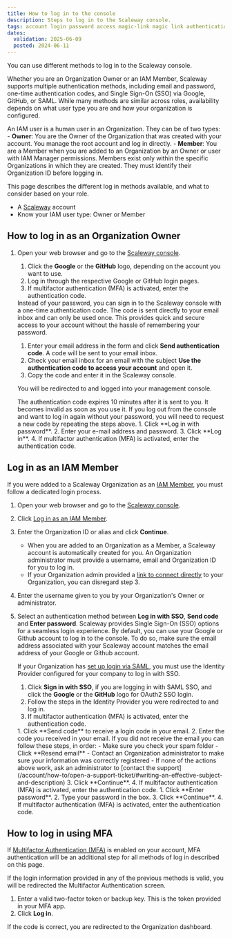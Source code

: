 ```yaml
---
title: How to log in to the console
description: Steps to log in to the Scaleway console.
tags: account login password access magic-link magic link authentication code SSO
dates:
  validation: 2025-06-09
  posted: 2024-06-11
---
```



You can use different methods to log in to the Scaleway console.

Whether you are an Organization Owner or an IAM Member, Scaleway supports multiple authentication methods, including email and password, one-time authentication codes, and Single Sign-On (SSO) via Google, GitHub, or SAML. While many methods are similar across roles, availability depends on what user type you are and how your organization is configured.

An IAM user is a human user in an Organization. They can be of two types:
    - **Owner**: You are the Owner of the Organization that was created with your account. You manage the root account and log in directly.
    - **Member**: You are a Member when you are added to an Organization by an Owner or user with IAM Manager permissions. Members exist only within the specific Organizations in which they are created. They must identify their Organization ID before logging in.

This page describes the different log in methods available, and what to consider based on your role.

<Requirements />

- A [Scaleway](https://www.scaleway.com/en/) account
- Know your IAM user type: Owner or Member

## How to log in as an Organization Owner

1. Open your web browser and go to the [Scaleway console](https://console.scaleway.com).
    <Tabs id="create-account">
      <TabsTab label="Log in with SSO">
      1. Click the **Google** or the **GitHub** logo, depending on the account you want to use.
      2. Log in through the respective Google or GitHub login pages.
      3. If multifactor authentication (MFA) is activated, enter the authentication code.
      </TabsTab>
      <TabsTab label="Authentication code">
      Instead of your password, you can sign in to the Scaleway console with a one-time authentication code. The code is sent directly to your email inbox and can only be used once. This provides quick and secure access to your account without the hassle of remembering your password.

      1. Enter your email address in the form and click **Send authentication code**.
        A code will be sent to your email inbox.
      2. Check your email inbox for an email with the subject **Use the authentication code to access your account** and open it.
      3. Copy the code and enter it in the Scaleway console.
          <Lightbox image={image} alt="" />

      You will be redirected to and logged into your management console.

      <Message type="note">
        The authentication code expires 10 minutes after it is sent to you. It becomes invalid as soon as you use it. If you log out from the console and want to log in again without your password, you will need to request a new code by repeating the steps above.
      </Message>
    </TabsTab>
     <TabsTab label="Password">
      1. Click **Log in with password**.
      2. Enter your e-mail address and password.
      3. Click **Log in**.
      4. If multifactor authentication (MFA) is activated, enter the authentication code.
      </TabsTab>
    </Tabs>

## Log in as an IAM Member

If you were added to a Scaleway Organization as an [IAM Member](/iam/concepts#members), you must follow a dedicated login process.

1. Open your web browser and go to the [Scaleway console](https://console.scaleway.com).
2. Click [Log in as an IAM Member](https://account.scaleway.com/member-login).
3. Enter the Organization ID or alias and click **Continue**.
    <Message type="important">
      - When you are added to an Organization as a Member, a Scaleway account is automatically created for you. An Organization administrator must provide a username, email and Organization ID for you to log in.
      - If your Organization admin provided a [link to connect directly](/organizations-and-projects/how-to/set-organization-alias) to your Organization, you can disregard step 3.
    </Message>
4. Enter the username given to you by your Organization's Owner or administrator.
5. Select an authentication method between **Log in with SSO**, **Send code** and **Enter password**.
    <Tabs id="create-account">
      <TabsTab label="Log in with SSO">
      Scaleway provides Single Sign-On (SSO) options for a seamless login experience. By default, you can use your Google or Github account to log in to the console. To do so, make sure the email address associated with your Scaleway account matches the email address of your Google or Github account.

      If your Organization has [set up login via SAML](/iam/how-to/set-up-identity-federation), you must use the Identity Provider configured for your company to log in with SSO.

      1. Click **Sign in with SSO**, if you are logging in with SAML SSO, and click the **Google** or the **GitHub** logo for OAuth2 SSO login.
      2. Follow the steps in the Identity Provider you were redirected to and log in.
      3. If multifactor authentication (MFA) is activated, enter the authentication code.
      </TabsTab>
      <TabsTab label="Authentication code">
      1. Click **Send code** to receive a login code in your email.
      2. Enter the code you received in your email.
          <Message type="tip">
            If you did not receive the email you can follow these steps, in order:
              - Make sure you check your spam folder
              - Click **Resend email**
              - Contact an Organization administrator to make sure your information was correctly registered
              - If none of the actions above work, ask an administrator to [contact the support](/account/how-to/open-a-support-ticket/#writing-an-effective-subject-and-description)
          </Message>
      3. Click **Continue**.
      4. If multifactor authentication (MFA) is activated, enter the authentication code.
      </TabsTab>
      <TabsTab label="Password">
      1. Click **Enter password**.
      2. Type your password in the box.
      3. Click **Continue**.
      4. If multifactor authentication (MFA) is activated, enter the authentication code.
      </TabsTab>
    </Tabs>

## How to log in using MFA

If [Multifactor Authentication (MFA)](/account/how-to/use-2fa) is enabled on your account, MFA authentication will be an additional step for all methods of log in described on this page.

If the login information provided in any of the previous methods is valid, you will be redirected the Multifactor Authentication screen.

1. Enter a valid two-factor token or backup key.
    <Message type="note">
      This is the token provided in your MFA app.
    </Message>
2. Click **Log in**.

If the code is correct, you are redirected to the Organization dashboard.